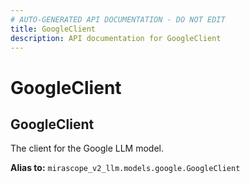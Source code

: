 ```yaml
---
# AUTO-GENERATED API DOCUMENTATION - DO NOT EDIT
title: GoogleClient
description: API documentation for GoogleClient
---
```


# GoogleClient

## <ApiType type="Alias" path="calls/decorator/GoogleClient" symbolName="GoogleClient" /> GoogleClient

The client for the Google LLM model.


**Alias to:** `mirascope_v2_llm.models.google.GoogleClient`
